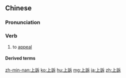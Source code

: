 {{also|上诉}}
==Chinese==
{{zh-forms|s=上诉}}

===Pronunciation===
{{zh-pron
|m=shàngsù
|c=soeng6 sou3,soeng5 sou3
|h=pfs=song-su
|mn=qz,tw,xm:siōng-sò͘/zz:siāng-sò͘
|cat=v
}}

===Verb===
{{zh-verb}}

# {{lb|zh|legal}} to [[appeal]] {{gloss|a judicial case}}

====Derived terms====
{{zh-der|上訴法院|上訴人|上訴權|非常上訴}}

{{zh-cat|Advanced}}

[[zh-min-nan:上訴]]
[[ko:上訴]]
[[hu:上訴]]
[[mg:上訴]]
[[ja:上訴]]
[[zh:上訴]]